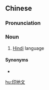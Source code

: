==Chinese==
{{zh-forms|type=21}}

===Pronunciation===
{{zh-pron
|m=yìndìwén
|c=jan3 dei6 man4
|cat=n
}}

===Noun===
{{zh-noun}}

# [[Hindi]] language

====Synonyms====
* {{zh-l|印地語}}

{{zh-cat|Languages}}

[[hu:印地文]]